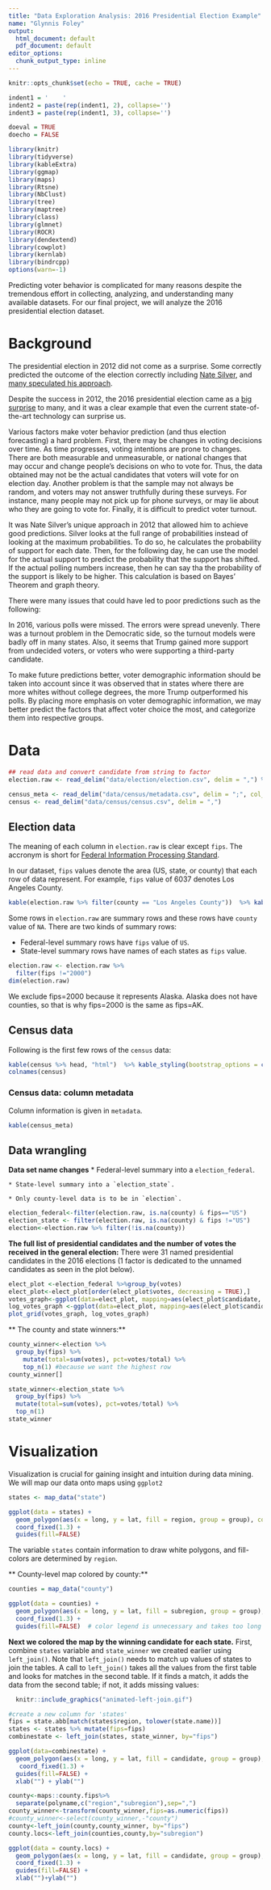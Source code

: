---
title: "Data Exploration Analysis: 2016 Presidential Election Example"
name: "Glynnis Foley"
output:
  html_document: default
  pdf_document: default
editor_options: 
  chunk_output_type: inline
---


```{r setup, include=FALSE}
knitr::opts_chunk$set(echo = TRUE, cache = TRUE)

indent1 = '    '
indent2 = paste(rep(indent1, 2), collapse='')
indent3 = paste(rep(indent1, 3), collapse='')

doeval = TRUE
doecho = FALSE

library(knitr)
library(tidyverse)
library(kableExtra)
library(ggmap)
library(maps)
library(Rtsne)
library(NbClust)
library(tree)
library(maptree)
library(class)
library(glmnet)
library(ROCR)
library(dendextend)
library(cowplot)
library(kernlab)
library(bindrcpp)
options(warn=-1)
```

Predicting voter behavior is complicated for many reasons despite the tremendous effort in collecting, analyzing, and understanding many available datasets. 
For our final project, we will analyze the 2016 presidential election dataset.

# Background

The presidential election in 2012 did not come as a surprise. Some correctly predicted the outcome of the election correctly including [Nate Silver](https://en.wikipedia.org/wiki/Nate_Silver), 
and [many speculated his approach](https://www.theguardian.com/science/grrlscientist/2012/nov/08/nate-sliver-predict-us-election).

Despite the success in 2012, the 2016 presidential election came as a 
[big surprise](https://fivethirtyeight.com/features/the-polls-missed-trump-we-asked-pollsters-why/) 
to many, and it was a clear example that even the current state-of-the-art technology can surprise us.

Various factors make voter behavior prediction (and thus election forecasting) a hard problem. First, there may be changes in voting decisions over time. As time progresses, voting intentions are prone to changes. There are both measurable and unmeasurable, or national changes that may occur and change people's decisions on who to vote for. Thus, the data obtained may not be the actual candidates that voters will vote for on election day. Another problem is that the sample may not always be random, and voters may not answer truthfully during these surveys. For instance, many people may not pick up for phone surveys, or may lie about who they are going to vote for.  Finally, it is difficult to predict voter turnout.

It was Nate Silver's  unique approach in 2012 that allowed him to achieve good predictions. Silver looks at the full range of probabilities instead of looking at the maximum probabilities. To do so, he calculates the probability of support for each date. Then, for the following day, he can use the model for the actual support to predict the probability that the support has shifted. If the actual polling numbers increase, then he can say tha the probability of the support is likely to be higher. This calculation is based on Bayes' Theorem and graph theory.

There were many issues that could have led to poor predictions such as the following:

In 2016, various polls were missed. The errors were spread unevenly. There was a turnout problem in the Democratic side, so the turnout models were badly off in many states. Also, it seems that Trump gained more support from undecided voters, or voters who were supporting a third-party candidate. 

To make future predictions better, voter demographic information should be taken into account since it was observed that in states where there are more whites without college degrees, the more Trump outperformed his polls. By placing more emphasis on voter demographic information, we may better predict the factors that affect voter choice the most, and categorize them into respective groups.

# Data

```{r data, warning= FALSE, message=FALSE}

## read data and convert candidate from string to factor
election.raw <- read_delim("data/election/election.csv", delim = ",") %>% mutate(candidate=as.factor(candidate))

census_meta <- read_delim("data/census/metadata.csv", delim = ";", col_names = FALSE) 
census <- read_delim("data/census/census.csv", delim = ",") 
```


## Election data

The meaning of each column in `election.raw` is clear except `fips`. The accronym is short for [Federal Information Processing Standard](https://en.wikipedia.org/wiki/FIPS_county_code).

In our dataset, `fips` values denote the area (US, state, or county) that each row of data represent. For example, `fips` value of 6037 denotes Los Angeles County.

```{r}
kable(election.raw %>% filter(county == "Los Angeles County"))  %>% kable_styling(bootstrap_options = c("striped", "hover", "condensed", "responsive"), full_width=FALSE)
```

Some rows in `election.raw` are summary rows and these rows have `county` value of `NA`. There are two kinds of summary rows:

* Federal-level summary rows have `fips` value of `US`.
* State-level summary rows have names of each states as `fips` value.

```{r}
election.raw <- election.raw %>% 
  filter(fips !="2000")
dim(election.raw)
```
We exclude fips=2000 because it represents Alaska. Alaska does not have counties, so that is why fips=2000 is the same as fips=AK.
    
## Census data

Following is the first few rows of the `census` data:

```{r, echo=FALSE}
kable(census %>% head, "html")  %>% kable_styling(bootstrap_options = c("striped", "hover", "condensed", "responsive"), full_width=FALSE) %>% scroll_box(width = "100%")
colnames(census)
```

### Census data: column metadata

Column information is given in `metadata`.

```{r, dependson=data, echo=FALSE, eval=FALSE}
kable(census_meta)
```

## Data wrangling
**Data set name changes**
    * Federal-level summary into a `election_federal`.
    
    * State-level summary into a `election_state`.
    
    * Only county-level data is to be in `election`.
```{r}
election_federal<-filter(election.raw, is.na(county) & fips=="US")
election_state <- filter(election.raw, is.na(county) & fips !="US")
election<-election.raw %>% filter(!is.na(county))
```

**The full list of presidential candidates and the number of votes the received in the general election:**
There were 31 named presidential candidates in the 2016 elections (1 factor is dedicated to the unnamed candidates as seen in the plot below).
```{r}
elect_plot <-election_federal %>%group_by(votes)
elect_plot<-elect_plot[order(elect_plot$votes, decreasing = TRUE),]
votes_graph<-ggplot(data=elect_plot, mapping=aes(elect_plot$candidate, elect_plot$votes)) + geom_bar(aes(reorder(elect_plot$candidate, -elect_plot$votes), elect_plot$votes), stat="identity") + theme(axis.text.x = element_text(angle = 65, hjust = 1)) + xlab("Candidate") + ylab("votes") + ggtitle("US Presidential Election 2016:\n Votes by Candidate")
log_votes_graph <-ggplot(data=elect_plot, mapping=aes(elect_plot$candidate, log(elect_plot$votes))) + geom_histogram(aes(reorder(elect_plot$candidate, -log(elect_plot$votes)), log(elect_plot$votes)), stat="identity") + theme(axis.text.x = element_text(angle = 65, hjust = 1)) + xlab("Candidate") + ylab("log(votes)") + ggtitle("US Presidential Election 2016:\n Log(votes) by Candidate")
plot_grid(votes_graph, log_votes_graph)
```

** The county and state winners:** 
```{r}
county_winner<-election %>%
  group_by(fips) %>%
    mutate(total=sum(votes), pct=votes/total) %>%
    top_n(1) #because we want the highest row
county_winner[]

state_winner<-election_state %>%
  group_by(fips) %>%
  mutate(total=sum(votes), pct=votes/total) %>%
  top_n(1)
state_winner
```
    
# Visualization

Visualization is crucial for gaining insight and intuition during data mining. We will map our data onto maps using `ggplot2`

```{r, message=FALSE}
states <- map_data("state")

ggplot(data = states) + 
  geom_polygon(aes(x = long, y = lat, fill = region, group = group), color = "white") + 
  coord_fixed(1.3) +
  guides(fill=FALSE)
```

The variable `states` contain information to draw white polygons, and fill-colors are determined by `region`.

** County-level map colored by county:**
```{r}
counties = map_data("county")

ggplot(data = counties) + 
  geom_polygon(aes(x = long, y = lat, fill = subregion, group = group), color = "white") + 
  coord_fixed(1.3) +
  guides(fill=FALSE)  # color legend is unnecessary and takes too long

```

**Next we colored the map by the winning candidate for each state.**
  First, combine `states` variable and `state_winner` we created earlier using `left_join()`. 
  Note that `left_join()` needs to match up values of states to join the tables.  A call to `left_join()` takes all the values from the first table and looks for matches in the second table. If it finds a match, it adds the data from the second table; if not, it adds missing values:
  
```{r, out.width="30%", fig.align="center", echo=FALSE, indent = indent1}
  knitr::include_graphics("animated-left-join.gif")
```  

```{r}
#create a new column for 'states'
fips = state.abb[match(states$region, tolower(state.name))]
states <- states %>% mutate(fips=fips)
combinestate <- left_join(states, state_winner, by="fips")

ggplot(data=combinestate) +
  geom_polygon(aes(x = long, y = lat, fill = candidate, group = group), color = "white") +
   coord_fixed(1.3) +
  guides(fill=FALSE) + 
  xlab("") + ylab("")
```

  
```{r}
county<-maps::county.fips%>%
  separate(polyname,c("region","subregion"),sep=",")
county_winner<-transform(county_winner,fips=as.numeric(fips))
#county_winner<-select(county_winner,-"county")
county<-left_join(county,county_winner, by="fips")
county.locs<-left_join(counties,county,by="subregion")

ggplot(data = county.locs) + 
  geom_polygon(aes(x = long, y = lat, fill = candidate, group = group), color = "white") + 
  coord_fixed(1.3) +
  guides(fill=FALSE) +
  xlab("")+ylab("")

```

  

